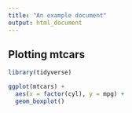 ```yaml
---
title: "An example document"
output: html_document
---
```


## Plotting mtcars

```r
library(tidyverse)

ggplot(mtcars) + 
  aes(x = factor(cyl), y = mpg) +
  geom_boxplot()
```

